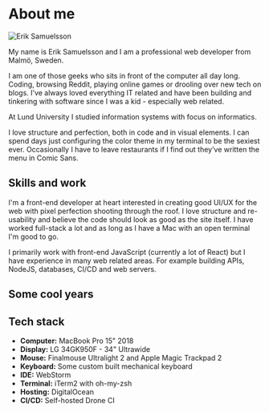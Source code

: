 
<Seo pageTitle="About me" />

# About me

![Erik Samuelsson](../../content/images/erik-samuelsson.jpg)

My name is Erik Samuelsson and I am a professional web developer from Malmö, Sweden.

I am one of those geeks who sits in front of the computer all day long. Coding, browsing Reddit, playing online games or drooling over new tech on blogs. I’ve always loved everything IT related and have been building and tinkering with software since I was a kid - especially web related.

At Lund University I studied information systems with focus on informatics.

I love structure and perfection, both in code and in visual elements. I can spend days just configuring the color theme in my terminal to be the sexiest ever. Occasionally I have to leave restaurants if I find out they’ve written the menu in Comic Sans.

## Skills and work

I'm a front-end developer at heart interested in creating good UI/UX for the web with pixel perfection shooting through the roof. I love structure and re-usability and believe the code should look as good as the site itself. I have worked full-stack a lot and as long as I have a Mac with an open terminal I'm good to go.

I primarily work with front-end JavaScript (currently a lot of React) but I have experience in many web related areas. For example building APIs, NodeJS, databases, CI/CD and web servers.

## Some cool years

<TimeLine />

## Tech stack

* **Computer:** MacBook Pro 15" 2018
* **Display:** LG 34GK950F - 34" Ultrawide
* **Mouse:** Finalmouse Ultralight 2 and Apple Magic Trackpad 2
* **Keyboard:** Some custom built mechanical keyboard
* **IDE:** WebStorm
* **Terminal:** iTerm2 with oh-my-zsh
* **Hosting:** DigitalOcean
* **CI/CD:** Self-hosted Drone CI

